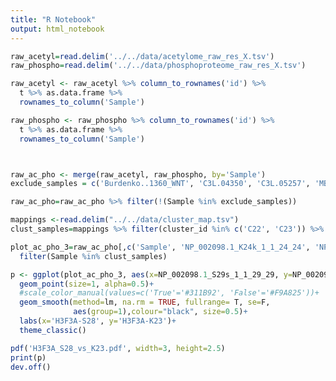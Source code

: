 ```yaml
---
title: "R Notebook"
output: html_notebook
---
```




```r

raw_acetyl=read.delim('../../data/acetylome_raw_res_X.tsv')
raw_phospho=read.delim('../../data/phosphoproteome_raw_res_X.tsv')

raw_acetyl <- raw_acetyl %>% column_to_rownames('id') %>%
  t %>% as.data.frame %>%
  rownames_to_column('Sample')

raw_phospho <- raw_phospho %>% column_to_rownames('id') %>%
  t %>% as.data.frame %>%
  rownames_to_column('Sample')



raw_ac_pho <- merge(raw_acetyl, raw_phospho, by='Sample')
exclude_samples = c('Burdenko..1360_WNT', 'C3L.04350', 'C3L.05257', 'MB018_GR3', 'MB037_SHH', 'MB282_GR4', 'X03BR011', 'X1M6_WNT', 'X5M15_WNT')

raw_ac_pho=raw_ac_pho %>% filter(!(Sample %in% exclude_samples))

mappings <-read.delim("../../data/cluster_map.tsv")
clust_samples=mappings %>% filter(cluster_id %in% c('C22', 'C23')) %>% pull(case_id)

plot_ac_pho_3=raw_ac_pho[,c('Sample', 'NP_002098.1_K24k_1_1_24_24', 'NP_002098.1_S29s_1_1_29_29')] %>%
  filter(Sample %in% clust_samples)

p <- ggplot(plot_ac_pho_3, aes(x=NP_002098.1_S29s_1_1_29_29, y=NP_002098.1_K24k_1_1_24_24))+
  geom_point(size=1, alpha=0.5)+
  #scale_color_manual(values=c('True'='#311B92', 'False'='#F9A825'))+
  geom_smooth(method=lm, na.rm = TRUE, fullrange= T, se=F,
              aes(group=1),colour="black", size=0.5)+
  labs(x='H3F3A-S28', y='H3F3A-K23')+
  theme_classic()

pdf('H3F3A_S28_vs_K23.pdf', width=3, height=2.5)
print(p)
dev.off()
```



